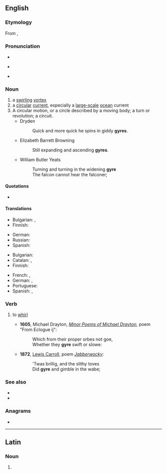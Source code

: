 ==English==

===Etymology===
From {{etyl|la|en}} {{m|la|gyrus}}, {{etyl|grc|en}} {{m|grc|γῦρος||circle, ring, turning}}

===Pronunciation===
* {{rhymes|aɪə(r)|lang=en}}
* {{a|UK}} {{IPA|/dʒaɪ.ə/|lang=en}}
* {{a|US}} {{enPR|jīər}} {{IPA|/dʒaɪ.ɚ/|lang=en}}

===Noun===
{{en-noun}}

# a [[swirling]] [[vortex]]
# a [[circular]] [[current]], especially a [[large-scale]] [[ocean]] current
# A circular motion, or a circle described by a moving body; a turn or revolution; a circuit.
#* Dryden
#*: Quick and more quick he spins in giddy '''gyres'''.
#* Elizabeth Barrett Browning
#*: Still expanding and ascending '''gyres'''.
#* William Butler Yeats
#*: Turning and turning in the widening '''gyre'''
#*: The falcon cannot hear the falconer;

====Quotations====
* {{seeCites}}

====Translations====
{{trans-top|a swirling vortex}}
* Bulgarian: {{t+|bg|вихър|m|sc=Cyrl}}, {{t+|bg|водовъртеж|m|sc=Cyrl}}
* Finnish: {{t+|fi|pyörre}}
{{trans-mid}}
* German: {{t+|de|Strudel|m}}
* Russian: {{t+|ru|вихрь|m}}
* Spanish: {{t+|es|remolino|m}}
{{trans-bottom}}

{{trans-top|a circular current, especially a large-scale ocean current}}
* Bulgarian: {{t|bg|кръговрат|sc=Cyrl}}
* Catalan: {{t+|ca|gir|m}}, {{t|ca|gir oceànic|m}}
* Finnish: {{t+|fi|pyörre}}
{{trans-mid}}
* French: {{t+|fr|gyre|m}}, {{t|fr|gyre océanique|m}}
* German: {{t|de|ozeanischer Wirbel|m}}, {{t+|de|Wirbel|m}}
* Portuguese: {{t+|pt|giro|m}}
* Spanish: {{t+|es|giro|m}}, {{t|es|giro oceánico|m}}
{{trans-bottom}}

===Verb===
{{en-verb|gyr}}

# {{lb|en|intransitive}} to [[whirl]]
#* '''1605''', Michael Drayton, [http://www.gutenberg.org/etext/17873 ''Minor Poems of Michael Drayton''], poem "From Eclogue ij":
#*: Which from their proper orbes not goe,<br>Whether they '''gyre''' swift or slowe:
#* '''1872''', [[w:Lewis Carroll|Lewis Carroll]], poem [[s:Jabberwocky|''Jabberwocky'']]:
#*: 'Twas brillig, and the slithy toves<br>Did '''gyre''' and gimble in the wabe;

===See also===
* {{pedialite|Ocean gyre}}
* {{l|en|Jabberwocky}}

===Anagrams===
* {{anagrams|en|-ergy|Grey|grey}}

----

==Latin==

===Noun===
{{la-noun-form|gȳre}}

# {{inflection of|gȳrus||voc|s|lang=la}}
